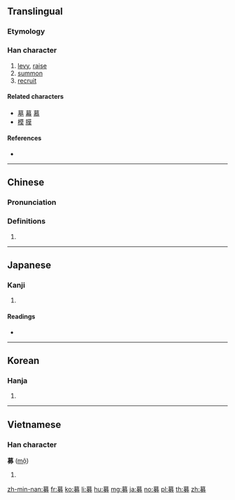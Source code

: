 ==Translingual==

===Etymology===
{{Han etyl}}
{{Han compound|莫|力|c1=p|c2=s|t2=strength|ls=psc}}

===Han character===
{{Han char|rn=19|rad=力|as=11|sn=13|four=44427|canj=TAKS|ids=⿱莫力}}

# [[levy]], [[raise]]
# [[summon]]
# [[recruit]]

====Related characters====
* [[墓]] [[幕]] [[慕]]
* [[模]] [[膜]]

====References====
* {{Han ref|kx=0148.400|dkj=02416|dj=0336.050|hdz=10376.070|uh=52DF|ud=21215|bh=B6D2|bd=46802}}

----

==Chinese==
{{zh-forms}}

===Pronunciation===
{{zh-pron
|m=mù
|c=mou6
|h=pfs=
|md=
|mn=
|w=
|mc=y
|oc=y
|cat=
}}

===Definitions===
{{zh-hanzi}}

# {{rfdef|lang=zh}}

----

==Japanese==

===Kanji===
{{ja-kanji|grade=c|rs=力11}}

# {{defn|lang=ja|sort=力11}}

====Readings====
* {{ja-readings|on=[[ぼ]] (bo), [[も]] (mo)|kun=[[つのる]] (tsunoru)}}

----

==Korean==

===Hanja===
{{ko-hanja|hangeul=모|rv=mo|mr=mo}}

# {{defn|lang=ko|sort=力11}}

----

==Vietnamese==

===Han character===
'''募''' ([[mộ]])

# {{defn|lang=vi}}

[[zh-min-nan:募]]
[[fr:募]]
[[ko:募]]
[[li:募]]
[[hu:募]]
[[mg:募]]
[[ja:募]]
[[no:募]]
[[pl:募]]
[[th:募]]
[[zh:募]]